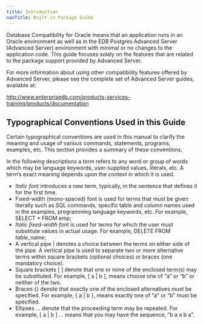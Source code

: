 ```yaml
---
title: Introduction
navTitle: Built-in Package Guide
---
```



Database Compatibility for Oracle means that an application runs in an Oracle environment as well as in the EDB Postgres Advanced Server (Advanced Server) environment with minimal or no changes to the application code. This guide focuses solely on the features that are related to the package support provided by Advanced Server.

For more information about using other compatibility features offered by Advanced Server, please see the complete set of Advanced Server guides, available at:

<http://www.enterprisedb.com/products-services-training/products/documentation>

## Typographical Conventions Used in this Guide

Certain typographical conventions are used in this manual to clarify the meaning and usage of various commands, statements, programs, examples, etc. This section provides a summary of these conventions.

In the following descriptions a *term* refers to any word or group of words which may be language keywords, user-supplied values, literals, etc. A term’s exact meaning depends upon the context in which it is used.
 - *Italic font* introduces a new term, typically, in the sentence that defines it for the first time.
 - Fixed-width (mono-spaced) font is used for terms that must be given literally such as SQL commands, specific table and column names used in the examples, programming language keywords, etc. For example, SELECT \* FROM emp;
 - *Italic fixed-width font* is used for terms for which the user must substitute values in actual usage. For example, DELETE FROM *table\_name*;
 - A vertical pipe | denotes a choice between the terms on either side of the pipe. A vertical pipe is used to separate two or more alternative terms within square brackets (optional choices) or braces (one mandatory choice).
 - Square brackets \[ \] denote that one or none of the enclosed term(s) may be substituted. For example, \[ a | b \], means choose one of “a” or “b” or neither of the two.
 - Braces {} denote that exactly one of the enclosed alternatives must be specified. For example, { a | b }, means exactly one of “a” or “b” must be specified.
 - Ellipses ... denote that the proceeding term may be repeated. For example, \[ a | b \] ... means that you may have the sequence, “b a a b a”.

